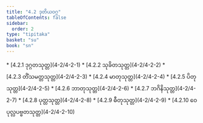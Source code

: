 ```yaml
---
title: "4.2 ဒုတိယဝဂ္ဂ"
tableOfContents: false
sidebar:
  order: 2
type: "tipitaka"
basket: "su"
book: "sn"
---
```



<DynamicBreadcrumb />



<TableOfContents book="sn" section="4.2">
* [4.2.1 ဒုဂ္ဂတသုတ္တ](4-2/4-2-1)
* [4.2.2 သုခိတသုတ္တ](4-2/4-2-2)
* [4.2.3 တိံသမတ္တသုတ္တ](4-2/4-2-3)
* [4.2.4 မာတုသုတ္တ](4-2/4-2-4)
* [4.2.5 ပိတုသုတ္တ](4-2/4-2-5)
* [4.2.6 ဘာတုသုတ္တ](4-2/4-2-6)
* [4.2.7 ဘဂိနိသုတ္တ](4-2/4-2-7)
* [4.2.8 ပုတ္တသုတ္တ](4-2/4-2-8)
* [4.2.9 ဓီတုသုတ္တ](4-2/4-2-9)
* [4.2.10 ဝေပုလ္လပဗ္ဗတသုတ္တ](4-2/4-2-10)
</TableOfContents>